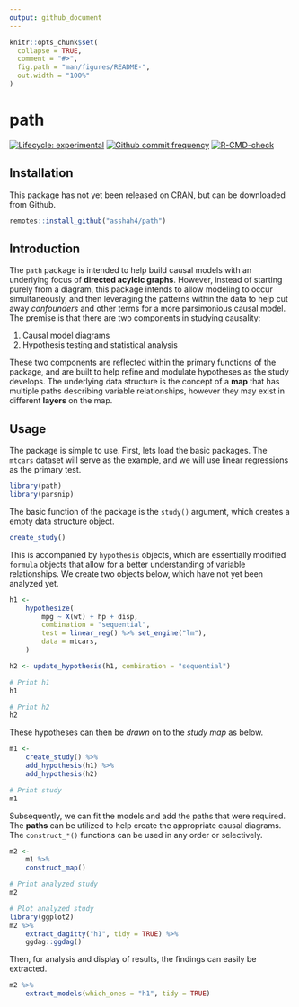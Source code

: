 ```yaml
---
output: github_document
---
```


<!-- README.md is generated from README.Rmd. Please edit that file -->

```r
knitr::opts_chunk$set(
  collapse = TRUE,
  comment = "#>",
  fig.path = "man/figures/README-",
  out.width = "100%"
)
```

# path

<!-- badges: start -->

[![Lifecycle: experimental](https://img.shields.io/badge/lifecycle-experimental-orange.svg)](https://www.tidyverse.org/lifecycle/#experimental) [![Github commit frequency](https://img.shields.io/github/commit-activity/w/asshah4/path)](https://github.com/asshah4/path/graphs/commit-activity) [![R-CMD-check](https://github.com/asshah4/path/workflows/R-CMD-check/badge.svg)](https://github.com/asshah4/path/actions)

<!-- badges: end -->

## Installation

This package has not yet been released on CRAN, but can be downloaded from Github.

```r
remotes::install_github("asshah4/path")
```


## Introduction

The `path` package is intended to help build causal models with an underlying focus of **directed acylcic graphs**. However, instead of starting purely from a diagram, this package intends to allow modeling to occur simultaneously, and then leveraging the patterns within the data to help cut away *confounders* and other terms for a more parsimonious causal model. The premise is that there are two components in studying causality:

1. Causal model diagrams
1. Hypothesis testing and statistical analysis

These two components are reflected within the primary functions of the package, and are built to help refine and modulate hypotheses as the study develops. The underlying data structure is the concept of a **map** that has multiple paths describing variable relationships, however they may exist in different **layers** on the map.  

## Usage

The package is simple to use. First, lets load the basic packages. The `mtcars` dataset will serve as the example, and we will use linear regressions as the primary test.

```r
library(path)
library(parsnip)
```

The basic function of the package is the `study()` argument, which creates a empty data structure object.

```r
create_study()
```

This is accompanied by `hypothesis` objects, which are essentially modified `formula` objects that allow for a better understanding of variable relationships. We create two objects below, which have not yet been analyzed yet.

```r
h1 <-
	hypothesize(
		mpg ~ X(wt) + hp + disp,
		combination = "sequential",
		test = linear_reg() %>% set_engine("lm"),
		data = mtcars,
	)

h2 <- update_hypothesis(h1, combination = "sequential")

# Print h1
h1

# Print h2
h2
```

These hypotheses can then be *drawn* on to the *study map* as below.

```r
m1 <-
	create_study() %>%
	add_hypothesis(h1) %>%
	add_hypothesis(h2) 

# Print study
m1
```

Subsequently, we can fit the models and add the paths that were required. The **paths** can be utilized to help create the appropriate causal diagrams. The `construct_*()` functions can be used in any order or selectively. 

```r
m2 <-
	m1 %>%
	construct_map()

# Print analyzed study
m2

# Plot analyzed study
library(ggplot2)
m2 %>%
	extract_dagitty("h1", tidy = TRUE) %>%
	ggdag::ggdag()
```

Then, for analysis and display of results, the findings can easily be extracted.

```r
m2 %>% 
	extract_models(which_ones = "h1", tidy = TRUE)
```

